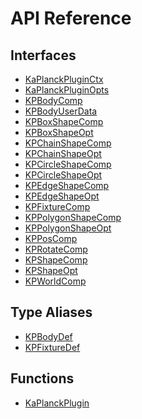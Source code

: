 # API Reference

## Interfaces

- [KaPlanckPluginCtx](/api/interfaces/KaPlanckPluginCtx)
- [KaPlanckPluginOpts](/api/interfaces/KaPlanckPluginOpts)
- [KPBodyComp](/api/interfaces/KPBodyComp)
- [KPBodyUserData](/api/interfaces/KPBodyUserData)
- [KPBoxShapeComp](/api/interfaces/KPBoxShapeComp)
- [KPBoxShapeOpt](/api/interfaces/KPBoxShapeOpt)
- [KPChainShapeComp](/api/interfaces/KPChainShapeComp)
- [KPChainShapeOpt](/api/interfaces/KPChainShapeOpt)
- [KPCircleShapeComp](/api/interfaces/KPCircleShapeComp)
- [KPCircleShapeOpt](/api/interfaces/KPCircleShapeOpt)
- [KPEdgeShapeComp](/api/interfaces/KPEdgeShapeComp)
- [KPEdgeShapeOpt](/api/interfaces/KPEdgeShapeOpt)
- [KPFixtureComp](/api/interfaces/KPFixtureComp)
- [KPPolygonShapeComp](/api/interfaces/KPPolygonShapeComp)
- [KPPolygonShapeOpt](/api/interfaces/KPPolygonShapeOpt)
- [KPPosComp](/api/interfaces/KPPosComp)
- [KPRotateComp](/api/interfaces/KPRotateComp)
- [KPShapeComp](/api/interfaces/KPShapeComp)
- [KPShapeOpt](/api/interfaces/KPShapeOpt)
- [KPWorldComp](/api/interfaces/KPWorldComp)

## Type Aliases

- [KPBodyDef](/api/type-aliases/KPBodyDef)
- [KPFixtureDef](/api/type-aliases/KPFixtureDef)

## Functions

- [KaPlanckPlugin](/api/functions/KaPlanckPlugin)
